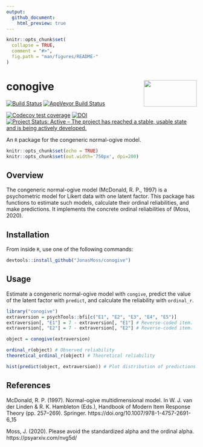 ```yaml
---
output:
  github_document:
    html_preview: true
---
```


<!-- README.md is generated from README.Rmd. Please edit that file -->

```r
knitr::opts_chunk$set(
  collapse = TRUE,
  comment = "#>",
  fig.path = "man/figures/README-"
)
```

# conogive <img src="man/figures/logo.png" align="right" width="140" height="70" />
[![Build Status](https://travis-ci.com/JonasMoss/conogive.svg?branch=master)](https://travis-ci.com/JonasMoss/conogive)
[![AppVeyor Build Status](https://ci.appveyor.com/api/projects/status/github/JonasMoss/conogive?branch=master&svg=true)](https://ci.appveyor.com/project/JonasMoss/conogive)

[![Codecov test coverage](https://codecov.io/gh/JonasMoss/conogive/branch/master/graph/badge.svg)](https://codecov.io/gh/JonasMoss/conogive?branch=master)
[![DOI](https://zenodo.org/badge/244635248.svg)](https://zenodo.org/badge/latestdoi/244635248)
[![Project Status: Active – The project has reached a stable, usable state and is being actively developed.](https://www.repostatus.org/badges/latest/active.svg)](https://www.repostatus.org/#active)

An `R` package for the congeneric normal-ogive model.

```r
knitr::opts_chunk$set(echo = TRUE)
knitr::opts_chunk$set(out.width='750px', dpi=200)
```

## Overview

The congeneric normal-ogive model (McDonald, R. P., 1997) is a 
psychometric model for Likert data with one latent factor. This package has 
functions to estimate such models, calculate their ordinal reliabilities, and 
make predictions. It implements the concrete ordinal reliabilities of 
(Moss, 2020).

## Installation
From inside `R`, use one of the following commands:
```r
devtools::install_github("JonasMoss/conogive")
```

## Usage 

Estimate a congeneric normal-ogive model with `congive`, predict the value of the 
latent factor with `predict`, and calculate the reliability with 
`ordinal_r`.

```r
library("conogive")
extraversion = psychTools::bfi[c("E1", "E2", "E3", "E4", "E5")]
extraversion[, "E1"] = 7 - extraversion[, "E1"] # Reverse-coded item.
extraversion[, "E2"] = 7 - extraversion[, "E2"] # Reverse-coded item.

object = conogive(extraversion)

ordinal_r(object) # Observed reliability
theoretical_ordinal_r(object) # Theoretical reliability

hist(predict(object, extraversion)) # Plot distribution of predictions.

```

## References
McDonald, R. P. (1997). Normal-ogive multidimensional model. In W. J. van der Linden & R. K. Hambleton (Eds.), Handbook of Modern Item Response Theory (pp. 257–269). Springer. https://doi.org/10.1007/978-1-4757-2691-6_15

Moss, J. (2020). Please avoid the standardized alpha and the ordinal alpha. https://psyarxiv.com/nvg5d/
